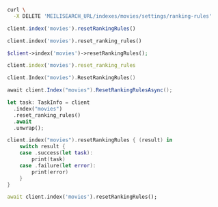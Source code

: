 <CodeGroup>

```bash cURL
curl \
  -X DELETE 'MEILISEARCH_URL/indexes/movies/settings/ranking-rules'
```

```javascript JS
client.index('movies').resetRankingRules()
```

```python Python
client.index('movies').reset_ranking_rules()
```

```php PHP
$client->index('movies')->resetRankingRules();
```

```ruby Ruby
client.index('movies').reset_ranking_rules
```

```go Go
client.Index("movies").ResetRankingRules()
```

```csharp C#
await client.Index("movies").ResetRankingRulesAsync();
```

```rust Rust
let task: TaskInfo = client
  .index("movies")
  .reset_ranking_rules()
  .await
  .unwrap();
```

```swift Swift
client.index("movies").resetRankingRules { (result) in
    switch result {
    case .success(let task):
        print(task)
    case .failure(let error):
        print(error)
    }
}
```

```dart Dart
await client.index('movies').resetRankingRules();
```
</CodeGroup>